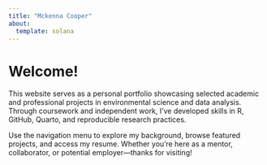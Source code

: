 ```yaml
---
title: "Mckenna Cooper"
about: 
  template: solana
---
```


# **Welcome!**

This website serves as a personal portfolio showcasing selected academic and professional projects in environmental science and data analysis. Through coursework and independent work, I’ve developed skills in R, GitHub, Quarto, and reproducible research practices.

Use the navigation menu to explore my background, browse featured projects, and access my resume. Whether you're here as a mentor, collaborator, or potential employer—thanks for visiting!
